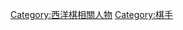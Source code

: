 {{Catnav|頁面分類|人物|各職業人物|棋手}}
{{Commonscat|Chess players}}

[[Category:西洋棋相關人物|Category:西洋棋相關人物]]
[[Category:棋手|Category:棋手]]